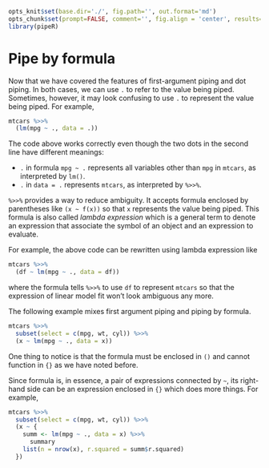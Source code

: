 ```r
opts_knit$set(base.dir='./', fig.path='', out.format='md')
opts_chunk$set(prompt=FALSE, comment='', fig.align = 'center', results='markup')
library(pipeR)
```

# Pipe by formula

Now that we have covered the features of first-argument piping and dot piping. In both cases, we can use `.` to refer to the value being piped. Sometimes, however, it may look confusing to use `.` to represent the value being piped. For example,

```r
mtcars %>>%
  (lm(mpg ~ ., data = .))
```

The code above works correctly even though the two dots in the second line have different meanings:

* `.` in formula `mpg ~ .` represents all variables other than `mpg` in `mtcars`, as interpreted by `lm()`.
* `.` in `data = .` represents `mtcars`, as interpreted by `%>>%`.

`%>>%` provides a way to reduce ambiguity. It accepts formula enclosed by parentheses like `(x ~ f(x))` so that `x` represents the value being piped. This formula is also called *lambda expression* which is a general term to denote an expression that associate the symbol of an object and an expression to evaluate. 

For example, the above code can be rewritten using lambda expression like

```r
mtcars %>>%
  (df ~ lm(mpg ~ ., data = df))
```

where the formula tells `%>>%` to use `df` to represent `mtcars` so that the expression of linear model fit won't look ambiguous any more.

The following example mixes first argument piping and piping by formula.

```r
mtcars %>>%
  subset(select = c(mpg, wt, cyl)) %>>%
  (x ~ lm(mpg ~ ., data = x))
```

One thing to notice is that the formula must be enclosed in `()` and cannot function in `{}` as we have noted before.

Since formula is, in essence, a pair of expressions connected by `~`, its right-hand side can be an expression enclosed in `{}` which does more things. For example,

```r
mtcars %>>%
  subset(select = c(mpg, wt, cyl)) %>>%
  (x ~ {
    summ <- lm(mpg ~ ., data = x) %>>%
      summary
    list(n = nrow(x), r.squared = summ$r.squared)
  })
```

